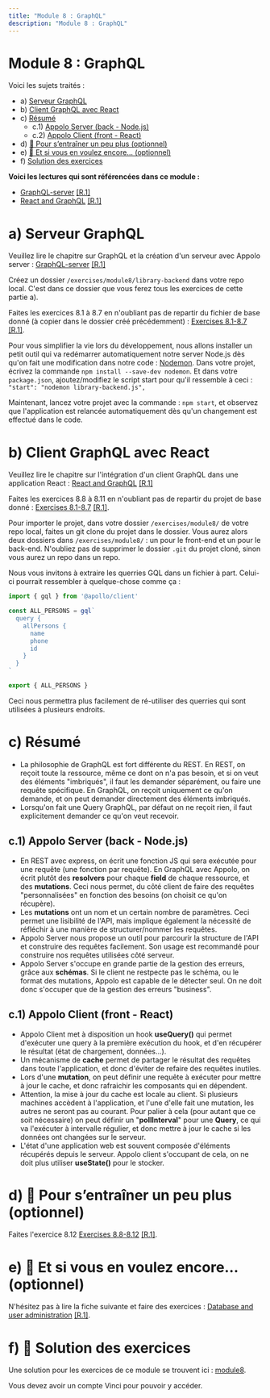 ```yaml
---
title: "Module 8 : GraphQL"
description: "Module 8 : GraphQL"
---
```


# Module 8 : GraphQL

Voici les sujets traités :
- a) [Serveur GraphQL](#a)
- b) [Client GraphQL avec React](#b)
- c) [Résumé](#c)
  - c.1) [Appolo Server (back - Node.js)](#c1)
  - c.2) [Appolo Client (front - React)](#c2)
- d) [🍬 Pour s’entraîner un peu plus (optionnel)](#d)
- e) [🍬 Et si vous en voulez encore... (optionnel)](#e)
- f) [Solution des exercices](#f)

**Voici les lectures qui sont référencées dans ce module :**
- [GraphQL-server](https://fullstackopen.com/en/part8/graph_ql_server) [[R.1]](/references/#r1)
- [React and GraphQL](https://fullstackopen.com/en/part8/react_and_graph_ql) [[R.1]](/references/#r1)

# <a id="a"></a>a) Serveur GraphQL

Veuillez lire le chapitre sur GraphQL et la création d'un serveur avec Appolo server : [GraphQL-server](https://fullstackopen.com/en/part8/graph_ql_server) [[R.1]](/references/#r1)

Créez un dossier `/exercises/module8/library-backend` dans votre repo local. C'est dans ce dossier que vous ferez tous les exercices de cette partie a).

Faites les exercices 8.1 à 8.7 en n'oubliant pas de repartir du fichier de base donné (à copier dans le dossier créé précédemment) : [Exercises 8.1-8.7](https://fullstackopen.com/en/part8/graph_ql_server#exercises-8-1-8-7) [[R.1]](/references/#r1).

Pour vous simplifier la vie lors du développement, nous allons installer un petit outil qui va redémarrer automatiquement notre server Node.js dès qu'on fait une modification dans notre code : [Nodemon](https://nodemon.io/). Dans votre projet, écrivez la commande `npm install --save-dev nodemon`. Et dans votre `package.json`, ajoutez/modifiez le script start pour qu'il ressemble à ceci : `"start": "nodemon library-backend.js",`

Maintenant, lancez votre projet avec la commande : `npm start`, et observez que l'application est relancée automatiquement dès qu'un changement est effectué dans le code.

# <a id="b"></a>b) Client GraphQL avec React

Veuillez lire le chapitre sur l'intégration d'un client GraphQL dans une application React : [React and GraphQL](https://fullstackopen.com/en/part8/react_and_graph_ql) [[R.1]](/references/#r1)

Faites les exercices 8.8 à 8.11 en n'oubliant pas de repartir du projet de base donné : [Exercises 8.1-8.7](https://fullstackopen.com/en/part8/graph_ql_server#exercises-8-1-8-7) [[R.1]](/references/#r1).

Pour importer le projet, dans votre dossier `/exercises/module8/` de votre repo local, faites un git clone du projet dans le dossier. Vous aurez alors deux dossiers dans `/exercises/module8/` : un pour le front-end et un pour le back-end. N'oubliez pas de supprimer le dossier `.git` du projet cloné, sinon vous aurez un repo dans un repo.

Nous vous invitons à extraire les querries GQL dans un fichier à part. Celui-ci pourrait ressembler à quelque-chose comme ça :

```js
import { gql } from '@apollo/client'

const ALL_PERSONS = gql`
  query {
    allPersons {
      name
      phone
      id
    }
  }
`

export { ALL_PERSONS }
```

Ceci nous permettra plus facilement de ré-utiliser des querries qui sont utilisées à plusieurs endroits.

# <a id="c"></a>c) Résumé

- La philosophie de GraphQL est fort différente du REST. En REST, on reçoit toute la ressource, même ce dont on n'a pas besoin, et si on veut des éléments "imbriqués", il faut les demander séparément, ou faire une requête spécifique. En GraphQL, on reçoit uniquement ce qu'on demande, et on peut demander directement des éléments imbriqués.
- Lorsqu'on fait une Query GraphQL, par défaut on ne reçoit rien, il faut explicitement demander ce qu'on veut recevoir.

## <a id="c1"></a> c.1) Appolo Server (back - Node.js)

- En REST avec express, on écrit une fonction JS qui sera exécutée pour une requête (une fonction par requête). En GraphQL avec Appolo, on écrit plutôt des **resolvers** pour chaque **field** de chaque ressource, et des **mutations**. Ceci nous permet, du côté client de faire des requêtes "personnalisées" en fonction des besoins (on choisit ce qu'on récupère).
- Les **mutations** ont un nom et un certain nombre de paramètres. Ceci permet une lisibilité de l'API, mais implique également la nécessité de réfléchir à une manière de structurer/nommer les requêtes.
- Appolo Server nous propose un outil pour parcourir la structure de l'API et construire des requêtes facilement. Son usage est recommandé pour construire nos requêtes utilisées côté serveur.
- Appolo Server s'occupe en grande partie de la gestion des erreurs, grâce aux **schémas**. Si le client ne restpecte pas le schéma, ou le format des mutations, Appolo est capable de le détecter seul. On ne doit donc s'occuper que de la gestion des erreurs "business".

## <a id="c1"></a> c.1) Appolo Client (front - React)

- Appolo Client met à disposition un hook **useQuery()** qui permet d'exécuter une query à la première exécution du hook, et d'en récupérer le résultat (état de chargement, données...).
- Un mécanisme de **cache** permet de partager le résultat des requêtes dans toute l'application, et donc d'éviter de refaire des requêtes inutiles.
- Lors d'une **mutation**, on peut définir une requête à exécuter pour mettre à jour le cache, et donc rafraichir les composants qui en dépendent.
- Attention, la mise à jour du cache est locale au client. Si plusieurs machines accèdent à l'application, et l'une d'elle fait une mutation, les autres ne seront pas au courant. Pour palier à cela (pour autant que ce soit nécessaire) on peut définir un "**pollInterval**" pour une **Query**, ce qui va l'exécuter à intervalle régulier, et donc mettre à jour le cache si les données ont changées sur le serveur.
- L'état d'une application web est souvent composée d'éléments récupérés depuis le serveur. Appolo client s'occupant de cela, on ne doit plus utiliser **useState()** pour le stocker.

# <a id="d"></a>d) 🍬 Pour s’entraîner un peu plus (optionnel)

Faites l'exercice 8.12 [Exercises 8.8-8.12](https://fullstackopen.com/en/part8/react_and_graph_ql#exercises-8-8-8-12) [[R.1]](/references/#r1).

# <a id="e"></a>e) 🍬 Et si vous en voulez encore... (optionnel)

N'hésitez pas à lire la fiche suivante et faire des exercices : [Database and user administration](https://fullstackopen.com/en/part8/database_and_user_administration) [[R.1]](/references/#r1).

# <a id="f"></a> f) 🍬 Solution des exercices
Une solution pour les exercices de ce module se trouvent ici : [module8](https://gitlab.vinci.be/6i3-web3/2023-2024/module8.git).

Vous devez avoir un compte Vinci pour pouvoir y accéder.